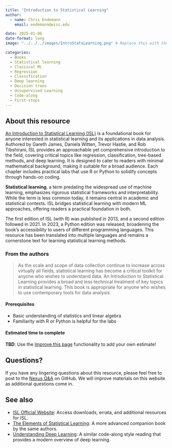 ```yaml
---
title: "Introduction to Statistical Learning"
author: 
  - name: Chris Endemann
    email: endemann@wisc.edu

date: 2025-01-06
date-format: long
image: "../../../images/IntroStatsLearning.png" # Replace this with the actual filename of your chosen image in the images folder.

categories: 
  - Books
  - Statistical learning
  - Classical ML
  - Regression
  - Classification
  - Deep learning
  - Decision trees
  - Unsupervised Learning
  - Code-along
  - First-steps
---
```


## About this resource

[An Introduction to Statistical Learning (ISL)](http://statlearning.com/) is a foundational book for anyone interested in statistical learning and its applications in data analysis. Authored by Gareth James, Daniela Witten, Trevor Hastie, and Rob Tibshirani, ISL provides an approachable yet comprehensive introduction to the field, covering critical topics like regression, classification, tree-based methods, and deep learning. It is designed to cater to readers with minimal mathematical background, making it suitable for a broad audience. Each chapter includes practical labs that use R or Python to solidify concepts through hands-on coding.

**Statistical learning**, a term predating the widespread use of machine learning, emphasizes rigorous statistical frameworks and interpretability. While the term is less common today, it remains central in academic and statistical contexts. ISL bridges statistical learning with modern ML approaches, offering readers a practical foundation in both.

The first edition of ISL (with R) was published in 2013, and a second edition followed in 2021. In 2023, a Python edition was released, broadening the book's accessibility to users of different programming languages. This resource has been translated into multiple languages and remains a cornerstone text for learning statistical learning methods.

### From the authors

> As the scale and scope of data collection continue to increase across virtually all fields, statistical learning has become a critical toolkit for anyone who wishes to understand data. An Introduction to Statistical Learning provides a broad and less technical treatment of key topics in statistical learning. This book is appropriate for anyone who wishes to use contemporary tools for data analysis.

#### Prerequisites

- Basic understanding of statistics and linear algebra
- Familiarity with R or Python is helpful for the labs

#### Estimated time to complete 

**TBD**: Use the [Improve this page](https://github.com/UW-Madison-DataScience/ML-X-Nexus/edit/main/Learn/Books/Intro-StatisticalLearning_JamesGareth-DanielaWitten-HastieTrevor-TibshiraniRob.qmd) functionality to add your own estimate!

## Questions?

If you have any lingering questions about this resource, please feel free to post to the [Nexus Q&A](https://github.com/UW-Madison-DataScience/ML-X-Nexus/discussions/categories/q-a) on GitHub. We will improve materials on this website as additional questions come in.

## See also

- [ISL Official Website](http://statlearning.com/): Access downloads, errata, and additional resources for ISL.
- [The Elements of Statistical Learning](https://hastie.su.domains/ElemStatLearn/): A more advanced companion book by the same authors.
- [Understanding Deep Learning](https://uw-madison-datascience.github.io/ML-X-Nexus/Learn/Books/Intro-Deeplearning_SimonJDPrince.html): A similar code-along style reading that provides a modern overview of deep learning.
